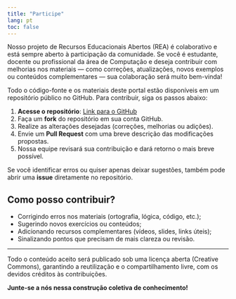 ```yaml
---
title: "Participe"
lang: pt
toc: false 
---
```


Nosso projeto de Recursos Educacionais Abertos (REA) é colaborativo e está sempre aberto à participação da comunidade. Se você é estudante, docente ou profissional da área de Computação e deseja contribuir com melhorias nos materiais — como correções, atualizações, novos exemplos ou conteúdos complementares — sua colaboração será muito bem-vinda!

Todo o código-fonte e os materiais deste portal estão disponíveis em um repositório público no GitHub. Para contribuir, siga os passos abaixo:

1. **Acesse o repositório**: [Link para o GitHub](https://github.com/brunofx-ufersa/reacomp)
2. Faça um **fork** do repositório em sua conta GitHub.
3. Realize as alterações desejadas (correções, melhorias ou adições).
4. Envie um **Pull Request** com uma breve descrição das modificações propostas.
5. Nossa equipe revisará sua contribuição e dará retorno o mais breve possível.

Se você identificar erros ou quiser apenas deixar sugestões, também pode abrir uma **issue** diretamente no repositório.

## Como posso contribuir?

- Corrigindo erros nos materiais (ortografia, lógica, código, etc.);
- Sugerindo novos exercícios ou conteúdos;
- Adicionando recursos complementares (vídeos, slides, links úteis);
- Sinalizando pontos que precisam de mais clareza ou revisão.

---

Todo o conteúdo aceito será publicado sob uma licença aberta (Creative Commons), garantindo a reutilização e o compartilhamento livre, com os devidos créditos às contribuições.

**Junte-se a nós nessa construção coletiva de conhecimento!**
